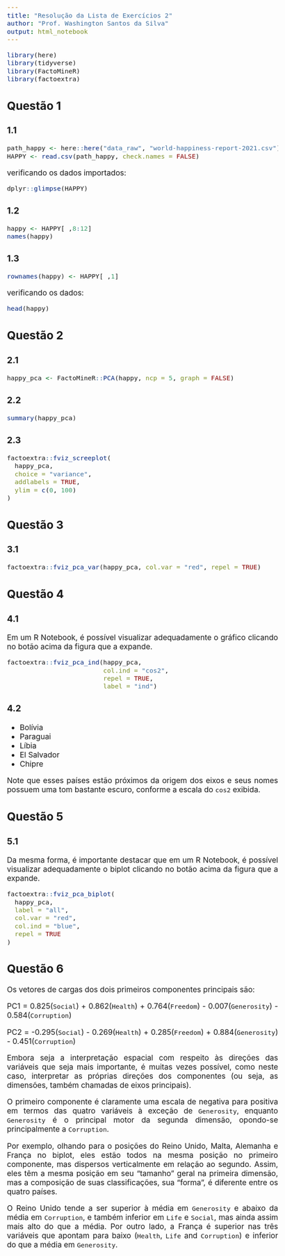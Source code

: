 ```yaml
---
title: "Resolução da Lista de Exercícios 2"
author: "Prof. Washington Santos da Silva"
output: html_notebook
---
```


<style type="text/css">
  body{
  font-size: 13pt;
  text-align: justify
      }
</style>

```r
library(here)
library(tidyverse)
library(FactoMineR)
library(factoextra)
```


## Questão 1

### 1.1 

```r
path_happy <- here::here("data_raw", "world-happiness-report-2021.csv")
HAPPY <- read.csv(path_happy, check.names = FALSE)
```

verificando os dados importados:

```r
dplyr::glimpse(HAPPY)
```


### 1.2 

```r
happy <- HAPPY[ ,8:12]
names(happy)
```


### 1.3 

```r
rownames(happy) <- HAPPY[ ,1]
```

verificando os dados:

```r
head(happy)
```



## Questão 2

### 2.1 

```r
happy_pca <- FactoMineR::PCA(happy, ncp = 5, graph = FALSE)
```

### 2.2 

```r
summary(happy_pca)
```


### 2.3

```r
factoextra::fviz_screeplot(
  happy_pca,
  choice = "variance",
  addlabels = TRUE,
  ylim = c(0, 100)
)
```


## Questão 3

### 3.1 

```r
factoextra::fviz_pca_var(happy_pca, col.var = "red", repel = TRUE)
```



## Questão 4

### 4.1 

Em um R Notebook, é possível visualizar adequadamente o gráfico clicando 
no botão acima da figura que a expande.

```r
factoextra::fviz_pca_ind(happy_pca,
                         col.ind = "cos2",
                         repel = TRUE,
                         label = "ind") 
```


### 4.2 

- Bolívia
- Paraguai
- Líbia
- El Salvador
- Chipre

Note que esses países estão próximos da origem dos eixos e seus nomes 
possuem uma tom bastante escuro, conforme a escala do `cos2` exibida.



## Questão 5

### 5.1 

Da mesma forma, é importante destacar que em um R Notebook, é possível visualizar adequadamente o biplot clicando no botão acima da figura que a expande.

```r
factoextra::fviz_pca_biplot(
  happy_pca,
  label = "all",
  col.var = "red",
  col.ind = "blue",
  repel = TRUE
)
```



## Questão 6

Os vetores de cargas dos dois primeiros componentes principais são:

PC1 = 0.825(`Social`) + 0.862(`Health`) + 0.764(`Freedom`) - 0.007(`Generosity`) - 0.584(`Corruption`) 
      
PC2 = -0.295(`Social`) - 0.269(`Health`) + 0.285(`Freedom`) + 0.884(`Generosity`) -   0.451(`Corruption`)
      

Embora seja a interpretação espacial com respeito às direções das variáveis 
que seja mais importante, é muitas vezes possível, como neste caso, interpretar
as próprias direções dos componentes (ou seja, as dimensões, também chamadas 
de eixos principais). 

O primeiro componente é claramente uma escala de negativa para positiva em 
termos das quatro variáveis à exceção de `Generosity`, enquanto `Generosity` 
é o principal motor da segunda dimensão, opondo-se principalmente a 
`Corruption`.

Por exemplo, olhando para o posições do Reino Unido, Malta, Alemanha e 
França no biplot, eles estão todos na mesma posição no primeiro componente, 
mas dispersos verticalmente em relação ao segundo. Assim, eles 
têm a mesma posição em seu “tamanho” geral na primeira dimensão, mas a composição
de suas classificações, sua “forma”, é diferente entre os quatro países. 

O Reino Unido tende a ser superior à média em `Generosity` e abaixo da média 
em `Corruption`, e também inferior em `Life` e `Social`, mas ainda assim mais 
alto do que a média. Por outro lado, a França é superior nas três 
variáveis que apontam para baixo (`Health`, `Life` and `Corruption`) e inferior 
do que a média em `Generosity`.

















